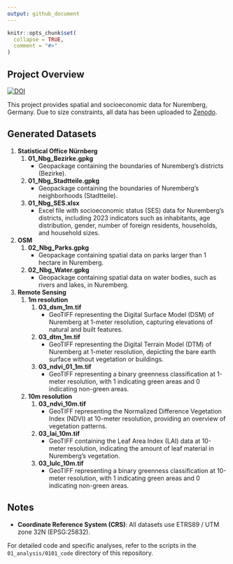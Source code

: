 ```yaml
---
output: github_document
---
```


<!-- README.md is generated from README.Rmd. Please edit that file -->

```r
knitr::opts_chunk$set(
  collapse = TRUE,
  comment = "#>"
)
```

## Project Overview

[![DOI](https://zenodo.org/badge/DOI/10.5281/zenodo.14579522.svg)](https://doi.org/10.5281/zenodo.14579522)

This project provides spatial and socioeconomic data for Nuremberg, Germany. Due to size constraints, all data has been uploaded to [Zenodo](https://doi.org/10.5281/zenodo.14579522).

## Generated Datasets

1.  **Statistical Office Nürnberg**
    1.  **01_Nbg_Bezirke.gpkg**
        -   Geopackage containing the boundaries of Nuremberg's districts (Bezirke).
    2.  **01_Nbg_Stadtteile.gpkg**
        -   Geopackage containing the boundaries of Nuremberg's neighborhoods (Stadtteile).
    3.  **01_Nbg_SES.xlsx**
        -   Excel file with socioeconomic status (SES) data for Nuremberg's districts, including 2023 indicators such as inhabitants, age distribution, gender, number of foreign residents, households, and household sizes.
2.  **OSM**
    1.  **02_Nbg_Parks.gpkg**
        -   Geopackage containing spatial data on parks larger than 1 hectare in Nuremberg.
    2.  **02_Nbg_Water.gpkg**
        -   Geopackage containing spatial data on water bodies, such as rivers and lakes, in Nuremberg.
3.  **Remote Sensing**
    1.  **1m resolution**
        1.  **03_dsm_1m.tif**
            -   GeoTIFF representing the Digital Surface Model (DSM) of Nuremberg at 1-meter resolution, capturing elevations of natural and built features.
        2.  **03_dtm_1m.tif**
            -   GeoTIFF representing the Digital Terrain Model (DTM) of Nuremberg at 1-meter resolution, depicting the bare earth surface without vegetation or buildings.
        3.  **03_ndvi_01_1m.tif**
            -   GeoTIFF representing a binary greenness classification at 1-meter resolution, with 1 indicating green areas and 0 indicating non-green areas.
    2.  **10m resolution**
        1.  **03_ndvi_10m.tif**
            -   GeoTIFF representing the Normalized Difference Vegetation Index (NDVI) at 10-meter resolution, providing an overview of vegetation patterns.
        2.  **03_lai_10m.tif**
            -   GeoTIFF containing the Leaf Area Index (LAI) data at 10-meter resolution, indicating the amount of leaf material in Nuremberg's vegetation.
        3.  **03_lulc_10m.tif**
            -   GeoTIFF representing a binary greenness classification at 10-meter resolution, with 1 indicating green areas and 0 indicating non-green areas.

## Notes

-   **Coordinate Reference System (CRS)**: All datasets use ETRS89 / UTM zone 32N (EPSG:25832).

For detailed code and specific analyses, refer to the scripts in the `01_analysis/0101_code` directory of this repository.
